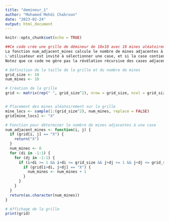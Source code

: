 ---
title: "demineur_1"
author: "Mohamed Mehdi Chakroun"
date: "2023-02-24"
output: html_document
---

```{r setup, include=FALSE}
knitr::opts_chunk$set(echo = TRUE)
```

```{r}
##Ce code crée une grille de démineur de 10x10 avec 10 mines aléatoirement placées. 
La fonction num_adjacent_mines calcule le nombre de mines adjacentes à une case donnée, et la grille est affichée à l'utilisateur. 
L'utilisateur est invité à sélectionner une case, et si la case contient une mine, le jeu se termine, sinon le nombre de mines adjacentes est affiché.
Notez que ce code ne gère pas la révélation récursive des cases adjacentes à une case vide, ce qui serait nécessaire pour un vrai jeu de démineur.
```


```{r}
# Définition de la taille de la grille et du nombre de mines
grid_size <- 10
num_mines <- 10

# Création de la grille
grid <- matrix(rep(" ", grid_size^2), nrow = grid_size, ncol = grid_size)


# Placement des mines aléatoirement sur la grille
mine_locs <- sample(1:(grid_size^2), num_mines, replace = FALSE)
grid[mine_locs] <- "X"


```



```{r}
# Fonction pour déterminer le nombre de mines adjacentes à une case
num_adjacent_mines <- function(i, j) {
  if (grid[i, j] == "X") {
    return("X")
  }
  num_mines <- 0
  for (di in -1:1) {
    for (dj in -1:1) {
      if (i+di >= 1 && i+di <= grid_size && j+dj >= 1 && j+dj <= grid_size) {
        if (grid[i+di, j+dj] == "X") {
          num_mines <- num_mines + 1
        }
      }
    }
  }
  return(as.character(num_mines))
}
```

```{r}
# Affichage de la grille
print(grid)

```
